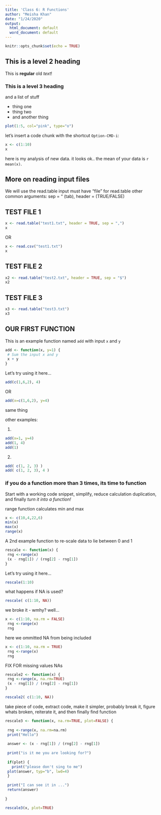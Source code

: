 ```yaml
---
title: 'Class 6: R Functions'
author: "Meisha Khan"
date: "1/24/2020"
output:
  html_document: default
  word_document: default
---
```


```r
knitr::opts_chunk$set(echo = TRUE)
```

## This is a level 2 heading

This is **regular** old *text*!

### This is a level 3 heading



and a list of stuff

- thing one
- thing two
- and another thing



```r
plot(1:5, col="pink", type="o")
```

let's insert a code chunk with the shortcut `Option-CMD-i`:

```r
x <- c(1:10)
x
```


here is my analysis of new data. it looks ok.. the mean of your data is `r mean(x)`.

## More on reading input files

We will use the read.table input
must have "file" for read.table
other common arguments: sep = "\t" (tab), header = (TRUE/FALSE)

## TEST FILE 1
```r
x <- read.table("test1.txt", header = TRUE, sep = ",")
x
```

OR

```r
x <- read.csv("test1.txt")
x
```

## TEST FILE 2

```r
x2 <- read.table("test2.txt", header = TRUE, sep = "$")
x2
```

## TEST FILE 3

```r
x3 <- read.table("test3.txt")
x3
```




## OUR FIRST FUNCTION

This is an example function named `add` with input `x` and `y`

```r
add <- function(x, y=1) {
 # Sum the input x and y
 x + y
}
```

Let's try using it here...

```r
add(c(1,6,2), 4)
```

OR

```r
add(x=c(1,6,2), y=4)
```
same thing

other examples: 

1. 
```r
add(x=1, y=4)
add(1, 4)
add(1)
```

2. 
```r
add( c(1, 2, 3) )
add( c(1, 2, 3), 4 )
```

### if you do a function more than 3 times, its time to **function**

Start with a working code snippet, simplify, reduce calculation duplication, and finally *turn it into a function!*

range function calculates min and max

```r
x <- c(10,4,22,6)
min(x)
max(x)
range(x)
```

A 2nd example function to re-scale data to lie between 0 and 1

```r
rescale <- function(x) {
 rng <-range(x)
 (x - rng[1]) / (rng[2] - rng[1])
}
```

Let's try using it here...

```r
rescale(1:10)
```

what happens if NA is used? 

```r
rescale( c(1:10, NA))
```
we broke it - wmhy? well...

```r
x <- c(1:10, na.rm = FALSE)
 rng <-range(x)
 rng
```
here we ommitted NA from being included

```r
x <- c(1:10, na.rm = TRUE)
 rng <-range(x)
 rng
```

FIX FOR missing values NAs

```r
rescale2 <- function(x) {
 rng <-range(x, na.rm=TRUE)
 (x - rng[1]) / (rng[2] - rng[1])
}
```

```r
rescale2( c(1:10, NA))
```

take piece of code, extract code, make it simpler, probably break it, figure whats broken, reiterate it, and then finally find function

```r
rescale3 <- function(x, na.rm=TRUE, plot=FALSE) {
  
 rng <-range(x, na.rm=na.rm)
 print("Hello")
 
 answer <- (x - rng[1]) / (rng[2] - rng[1])
 
 print("is it me you are looking for?")
 
 if(plot) {
   print("please don't sing to me")
 plot(answer, typ="b", lwd=4)
 }
 
 print("I can see it in ...")
 return(answer)
 
}
```

```r
rescale3(x, plot=TRUE)
```



